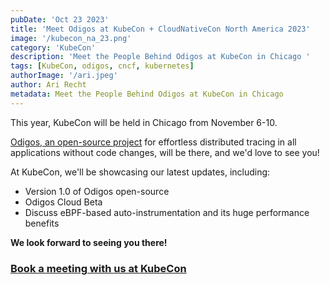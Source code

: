 ```yaml
---
pubDate: 'Oct 23 2023'
title: 'Meet Odigos at KubeCon + CloudNativeCon North America 2023'
image: '/kubecon_na_23.png'
category: 'KubeCon'
description: 'Meet the People Behind Odigos at KubeCon in Chicago '
tags: [KubeCon, odigos, cncf, kubernetes]
authorImage: '/ari.jpeg'
author: Ari Recht
metadata: Meet the People Behind Odigos at KubeCon in Chicago 
---
```


This year, KubeCon will be held in Chicago from November 6-10.

[Odigos, an open-source project](https://github.com/keyval-dev/odigos) for effortless distributed tracing in all applications without code changes, will be there, and we'd love to see you!

At KubeCon, we'll be showcasing our latest updates, including:

- Version 1.0 of Odigos open-source
- Odigos Cloud Beta
- Discuss eBPF-based auto-instrumentation and its huge performance benefits

**We look forward to seeing you there!**
### [Book a meeting with us at KubeCon](https://calendly.com/ari-keyval/meet-odigos-at-kubecon-chicago)